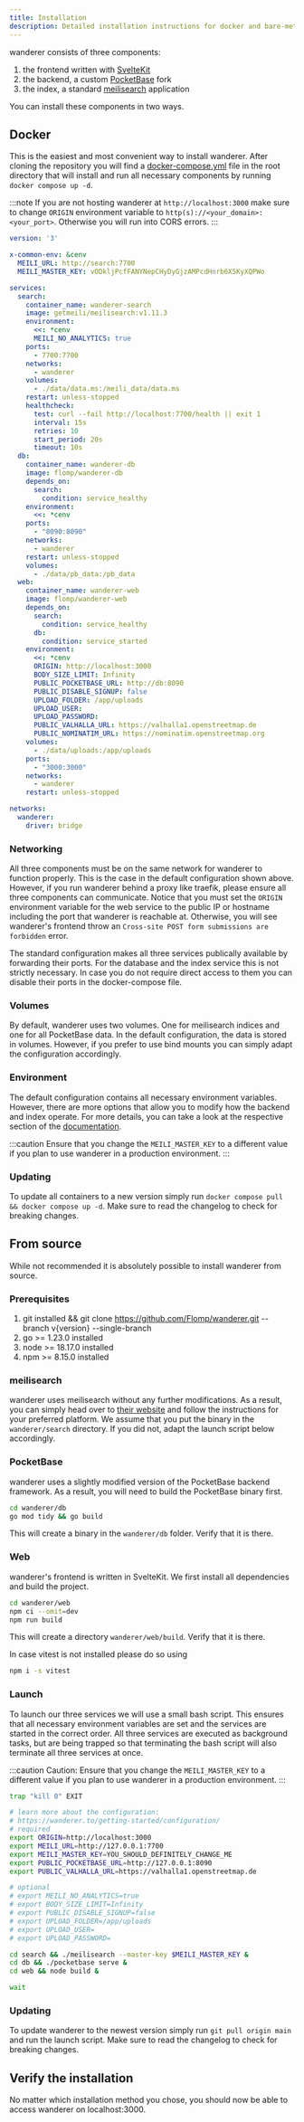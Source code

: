 ```yaml
---
title: Installation
description: Detailed installation instructions for docker and bare-metal
---
```


wanderer consists of three components: 
1. the frontend written with [SvelteKit](https://github.com/sveltejs/kit)
2. the backend, a custom [PocketBase](https://github.com/pocketbase/pocketbase) fork
3. the index, a standard [meilisearch](https://github.com/meilisearch/meilisearch) application

You can install these components in two ways.

## Docker

This is the easiest and most convenient way to install wanderer. After cloning the repository you will find a [docker-compose.yml](https://github.com/Flomp/wanderer/blob/main/docker-compose.yml) file in the root directory that will install and run all necessary components by running `docker compose up -d`.

:::note
If you are not hosting wanderer at `http://localhost:3000` make sure to change `ORIGIN` environment variable to `http(s)://<your_domain>:<your_port>`. Otherwise you will run into CORS errors.
:::

```yml
version: '3'

x-common-env: &cenv
  MEILI_URL: http://search:7700
  MEILI_MASTER_KEY: vODkljPcfFANYNepCHyDyGjzAMPcdHnrb6X5KyXQPWo

services:
  search:
    container_name: wanderer-search
    image: getmeili/meilisearch:v1.11.3
    environment:
      <<: *cenv
      MEILI_NO_ANALYTICS: true
    ports:
      - 7700:7700
    networks:
      - wanderer
    volumes:
      - ./data/data.ms:/meili_data/data.ms
    restart: unless-stopped
    healthcheck:
      test: curl --fail http://localhost:7700/health || exit 1
      interval: 15s
      retries: 10
      start_period: 20s
      timeout: 10s
  db:
    container_name: wanderer-db
    image: flomp/wanderer-db
    depends_on:
      search:
        condition: service_healthy
    environment:
      <<: *cenv
    ports:
      - "8090:8090"
    networks:
      - wanderer
    restart: unless-stopped
    volumes:
      - ./data/pb_data:/pb_data
  web:
    container_name: wanderer-web
    image: flomp/wanderer-web
    depends_on:
      search:
        condition: service_healthy
      db:
        condition: service_started
    environment:
      <<: *cenv
      ORIGIN: http://localhost:3000
      BODY_SIZE_LIMIT: Infinity
      PUBLIC_POCKETBASE_URL: http://db:8090
      PUBLIC_DISABLE_SIGNUP: false
      UPLOAD_FOLDER: /app/uploads
      UPLOAD_USER:
      UPLOAD_PASSWORD:
      PUBLIC_VALHALLA_URL: https://valhalla1.openstreetmap.de
      PUBLIC_NOMINATIM_URL: https://nominatim.openstreetmap.org
    volumes:
      - ./data/uploads:/app/uploads
    ports:
      - "3000:3000"
    networks:
      - wanderer
    restart: unless-stopped

networks:
  wanderer:
    driver: bridge
```
### Networking
All three components must be on the same network for wanderer to function properly. This is the case in the default configuration shown above. However, if you run wanderer behind a proxy like traefik, please ensure all three components can communicate.
Notice that you must set the `ORIGIN` environment variable for the web service to the public IP or hostname including the port that wanderer is reachable at. Otherwise, you will see wanderer's frontend throw an `Cross-site POST form submissions are forbidden` error.

The standard configuration makes all three services publically available by forwarding their ports. For the database and the index service this is not strictly necessary. In case you do not require direct access to them you can disable their ports in the docker-compose file.

### Volumes
By default, wanderer uses two volumes. One for meilisearch indices and one for all PocketBase data. In the default configuration, the data is stored in volumes. However, if you prefer to use bind mounts you can simply adapt the configuration accordingly.

### Environment
The default configuration contains all necessary environment variables. However, there are more options that allow you to modify how the backend and index operate. For more details, you can take a look at the respective section of the [documentation](/getting-started/configuration).

:::caution
Ensure that you change the `MEILI_MASTER_KEY` to a different value if you plan to use wanderer in a production environment.
:::

### Updating

To update all containers to a new version simply run `docker compose pull && docker compose up -d`. Make sure to read the changelog to check for breaking changes.

## From source

While not recommended it is absolutely possible to install wanderer from source. 

### Prerequisites
1. git installed && git clone https://github.com/Flomp/wanderer.git --branch v{version} --single-branch
2. go >= 1.23.0 installed
3. node >= 18.17.0 installed
4. npm >= 8.15.0 installed

### meilisearch
wanderer uses meilisearch without any further modifications. As a result, you can simply head over to [their website](https://www.meilisearch.com/docs/learn/getting_started/installation) and follow the instructions for your preferred platform. We assume that you put the binary in the `wanderer/search` directory. If you did not, adapt the launch script below accordingly.

### PocketBase
wanderer uses a slightly modified version of the PocketBase backend framework. As a result, you will need to build the PocketBase binary first.
```bash
cd wanderer/db
go mod tidy && go build
```
This will create a binary in the `wanderer/db` folder. Verify that it is there.

### Web
wanderer's frontend is written in SvelteKit. We first install all dependencies and build the project.
```bash
cd wanderer/web
npm ci --omit=dev
npm run build
```

This will create a directory `wanderer/web/build`. Verify that it is there.

In case vitest is not installed please do so using
```bash
npm i -s vitest
```

### Launch

To launch our three services we will use a small bash script. This ensures that all necessary environment variables are set and the services are started in the correct order. All three services are executed as background tasks, but are being trapped so that terminating the bash script will also terminate all three services at once.

:::caution
Caution: Ensure that you change the `MEILI_MASTER_KEY` to a different value if you plan to use wanderer in a production environment.
:::

```bash
trap "kill 0" EXIT

# learn more about the configuration:
# https://wanderer.to/getting-started/configuration/
# required
export ORIGIN=http://localhost:3000
export MEILI_URL=http://127.0.0.1:7700
export MEILI_MASTER_KEY=YOU_SHOULD_DEFINITELY_CHANGE_ME
export PUBLIC_POCKETBASE_URL=http://127.0.0.1:8090
export PUBLIC_VALHALLA_URL=https://valhalla1.openstreetmap.de

# optional
# export MEILI_NO_ANALYTICS=true
# export BODY_SIZE_LIMIT=Infinity
# export PUBLIC_DISABLE_SIGNUP=false
# export UPLOAD_FOLDER=/app/uploads
# export UPLOAD_USER=
# export UPLOAD_PASSWORD=

cd search && ./meilisearch --master-key $MEILI_MASTER_KEY &
cd db && ./pocketbase serve &
cd web && node build &

wait
```

### Updating

To update wanderer to the newest version simply run `git pull origin main` and run the launch script. Make sure to read the changelog to check for breaking changes.

## Verify the installation
No matter which installation method you chose, you should now be able to access wanderer on localhost:3000.

